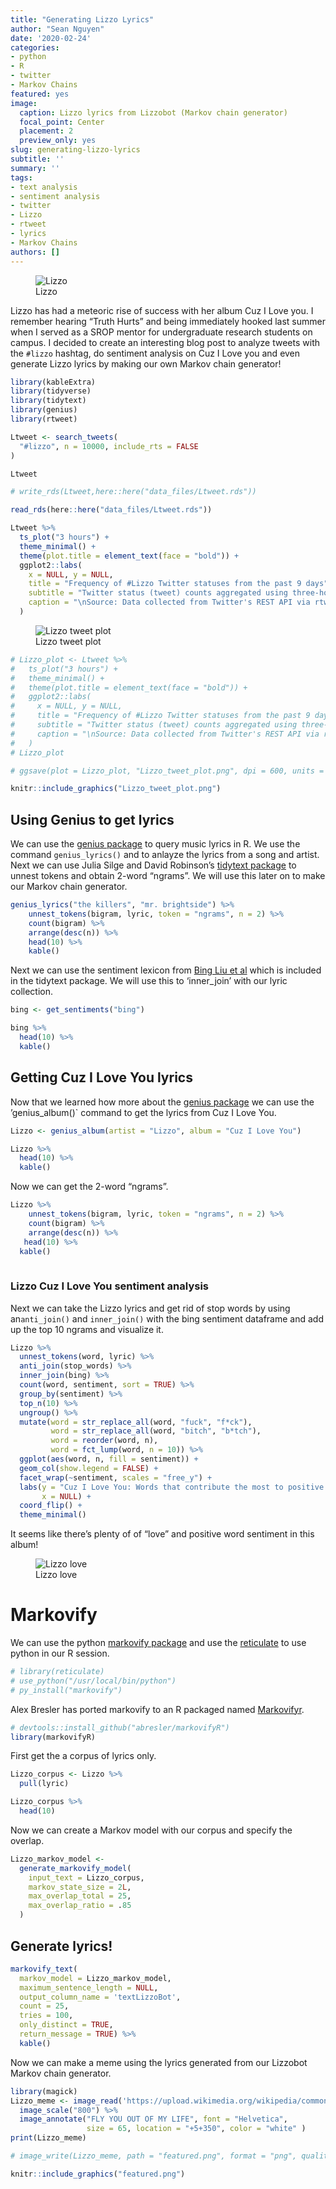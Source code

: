 ```yaml
---
title: "Generating Lizzo Lyrics"
author: "Sean Nguyen"
date: '2020-02-24'
categories:
- python
- R
- twitter
- Markov Chains
featured: yes
image:
  caption: Lizzo lyrics from Lizzobot (Markov chain generator)
  focal_point: Center
  placement: 2
  preview_only: yes
slug: generating-lizzo-lyrics
subtitle: ''
summary: ''
tags:
- text analysis
- sentiment analysis
- twitter
- Lizzo
- rtweet
- lyrics
- Markov Chains
authors: []
---
```


![Lizzo](https://media.giphy.com/media/lOsqt7K4G9T3RNBT7D/giphy.gif)

Lizzo has had a meteoric rise of success with her album Cuz I Love you.  I remember hearing "Truth Hurts" and being immediately hooked last summer when I served as a SROP mentor for undergraduate research students on campus.  I decided to create an interesting blog post to analyze tweets with the `#lizzo` hashtag, do sentiment analysis on Cuz I Love you and even generate Lizzo lyrics by making our own Markov chain generator! 

```r
library(kableExtra)
library(tidyverse) 
library(tidytext)
library(genius)
library(rtweet)
```


```r
Ltweet <- search_tweets(
  "#lizzo", n = 10000, include_rts = FALSE
)

Ltweet
```


```r
# write_rds(Ltweet,here::here("data_files/Ltweet.rds"))
```

```r
read_rds(here::here("data_files/Ltweet.rds")) 
```




```r
Ltweet %>%
  ts_plot("3 hours") +
  theme_minimal() +
  theme(plot.title = element_text(face = "bold")) +
  ggplot2::labs(
    x = NULL, y = NULL,
    title = "Frequency of #Lizzo Twitter statuses from the past 9 days",
    subtitle = "Twitter status (tweet) counts aggregated using three-hour intervals",
    caption = "\nSource: Data collected from Twitter's REST API via rtweet"
  )
```

![Lizzo tweet plot](Lizzo_tweet_plot.png) 

```r
# Lizzo_plot <- Ltweet %>%
#   ts_plot("3 hours") +
#   theme_minimal() +
#   theme(plot.title = element_text(face = "bold")) +
#   ggplot2::labs(
#     x = NULL, y = NULL,
#     title = "Frequency of #Lizzo Twitter statuses from the past 9 days",
#     subtitle = "Twitter status (tweet) counts aggregated using three-hour intervals",
#     caption = "\nSource: Data collected from Twitter's REST API via rtweet"
#   )
# Lizzo_plot
```

```r
# ggsave(plot = Lizzo_plot, "Lizzo_tweet_plot.png", dpi = 600, units = "in", width = 6, height = 4)
```

```r
knitr::include_graphics("Lizzo_tweet_plot.png")
```

## Using Genius to get lyrics  

We can use the [genius package](https://github.com/JosiahParry/genius) to query music lyrics in R.  We use the command `genius_lyrics()` and to anlayze the lyrics from a song and artist.  Next we can use Julia Silge and David Robinson's  [tidytext package](https://github.com/juliasilge/tidytext)  to unnest tokens and obtain 2-word "ngrams".  We will use this later on to make our Markov chain generator.
```r
genius_lyrics("the killers", "mr. brightside") %>% 
    unnest_tokens(bigram, lyric, token = "ngrams", n = 2) %>%
    count(bigram) %>% 
    arrange(desc(n)) %>% 
    head(10) %>% 
    kable() 
```

Next we can use the sentiment lexicon from [Bing Liu et al](https://juliasilge.github.io/tidytext/reference/sentiments.html) which is included in the tidytext package.  We will use this to 'inner_join' with our lyric collection.

```r
bing <- get_sentiments("bing")

bing %>% 
  head(10) %>% 
  kable()
```
## Getting Cuz I Love You lyrics  

Now that we learned how more about the [genius package](https://github.com/JosiahParry/genius) we can use the 'genius_album()` command to get the lyrics from Cuz I Love You.
```r
Lizzo <- genius_album(artist = "Lizzo", album = "Cuz I Love You")

Lizzo %>% 
  head(10) %>% 
  kable()
```

Now we can get the 2-word "ngrams".
```r
Lizzo %>% 
    unnest_tokens(bigram, lyric, token = "ngrams", n = 2) %>%
    count(bigram) %>% 
    arrange(desc(n)) %>% 
   head(10) %>% 
  kable()
  

```
### Lizzo Cuz I Love You sentiment analysis

Next we can take the Lizzo lyrics and get rid of stop words by using an`anti_join()` and `inner_join()` with the bing sentiment dataframe and add up the top 10 ngrams and visualize it. 
```r
Lizzo %>% 
  unnest_tokens(word, lyric) %>%
  anti_join(stop_words) %>%
  inner_join(bing) %>%
  count(word, sentiment, sort = TRUE) %>%
  group_by(sentiment) %>%
  top_n(10) %>%
  ungroup() %>%
  mutate(word = str_replace_all(word, "fuck", "f*ck"), 
         word = str_replace_all(word, "bitch", "b*tch"),
         word = reorder(word, n),
         word = fct_lump(word, n = 10)) %>%
  ggplot(aes(word, n, fill = sentiment)) +
  geom_col(show.legend = FALSE) +
  facet_wrap(~sentiment, scales = "free_y") +
  labs(y = "Cuz I Love You: Words that contribute the most to positive and negative sentiment",
       x = NULL) +
  coord_flip() +
  theme_minimal()

```
It seems like there's plenty of of "love" and positive word sentiment in this album!

![Lizzo love](https://media.giphy.com/media/IzinVgJa1SITQ44YNS/giphy.gif)  


# Markovify
We can use the python [markovify package](https://github.com/jsvine/markovify) and use the [reticulate](https://rstudio.github.io/reticulate/) to use python in our R session.
```r
# library(reticulate)
# use_python("/usr/local/bin/python")
# py_install("markovify")
```

Alex Bresler has ported markovify to an R packaged named [Markovifyr](https://github.com/abresler/markovifyR).

```r
# devtools::install_github("abresler/markovifyR")
library(markovifyR)

```


First get the a corpus of lyrics only.
```r
Lizzo_corpus <- Lizzo %>% 
  pull(lyric)

Lizzo_corpus %>% 
  head(10) 
```

Now we can create a Markov model with our corpus and specify the overlap.
```r
Lizzo_markov_model <-
  generate_markovify_model(
    input_text = Lizzo_corpus,
    markov_state_size = 2L,
    max_overlap_total = 25,
    max_overlap_ratio = .85
  )
```


## Generate lyrics!

```r

markovify_text(
  markov_model = Lizzo_markov_model,
  maximum_sentence_length = NULL,
  output_column_name = 'textLizzoBot',
  count = 25,
  tries = 100,
  only_distinct = TRUE,
  return_message = TRUE) %>% 
  kable()
```

Now we can make a meme using the lyrics generated from our Lizzobot Markov chain generator.
```r
library(magick)
Lizzo_meme <- image_read('https://upload.wikimedia.org/wikipedia/commons/0/0f/Lizzo_-_Palace_Theatre_-_St._Paul_%2827266085317%29.jpg') %>% 
  image_scale("800") %>% 
  image_annotate("FLY YOU OUT OF MY LIFE", font = "Helvetica",
                 size = 65, location = "+5+350", color = "white" )
print(Lizzo_meme)
```

```r
# image_write(Lizzo_meme, path = "featured.png", format = "png", quality = 800)

```

```r
knitr::include_graphics("featured.png")
```

